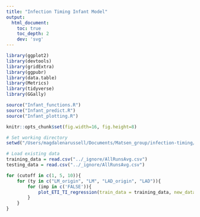 ```yaml
---
title: "Infection Timing Infant Model"
output:
  html_document:
    toc: true
    toc_depth: 2
    dev: 'svg'
---
```


```r
library(ggplot2)
library(devtools)
library(gridExtra)
library(ggpubr)
library(data.table)
library(Metrics)
library(tidyverse)
library(GGally)

source("Infant_functions.R")
source("Infant_predict.R")
source("Infant_plotting.R")

knitr::opts_chunk$set(fig.width=16, fig.height=8)

```

```r
# Set working directory
setwd("/Users/magdalenarussell/Documents/Matsen_group/infection-timing/Infant_Model")

# Load existing data
training_data = read.csv("../_ignore/AllRunsAvg.csv")
testing_data = read.csv("../_ignore/AllRunsAvg.csv")
```

```r
for (cutoff in c(1, 5, 10)){
    for (ty in c("LM_origin", "LM", "LAD_origin", "LAD")){
        for (imp in c('FALSE')){
            plot_ETI_TI_regression(train_data = training_data, new_data = testing_data, apd = cutoff, type = ty, impute = imp)
        }
    }
}
```